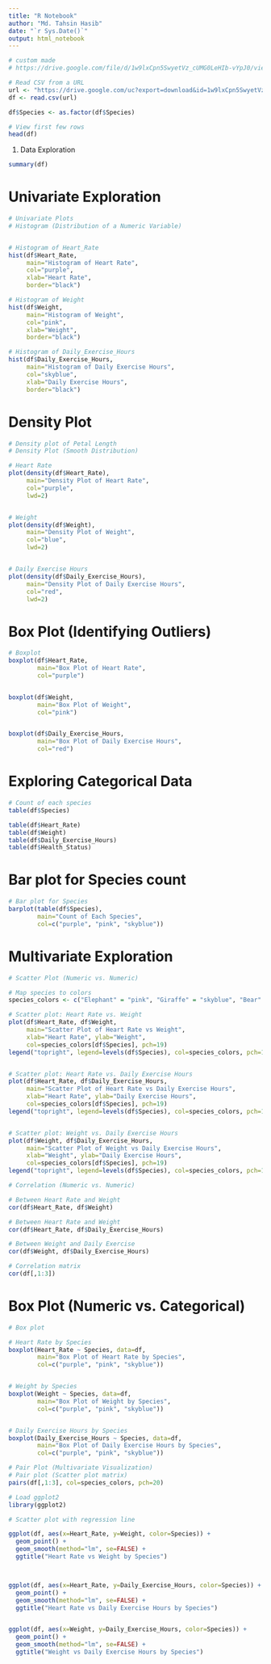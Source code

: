 ```yaml
---
title: "R Notebook"
author: "Md. Tahsin Hasib"
date: "`r Sys.Date()`"
output: html_notebook
---
```

```r


# custom made
# https://drive.google.com/file/d/1w9lxCpn5SwyetVz_cUMG0LeHIb-vYpJ0/view?usp=drive_link

# Read CSV from a URL
url <- "https://drive.google.com/uc?export=download&id=1w9lxCpn5SwyetVz_cUMG0LeHIb-vYpJ0"
df <- read.csv(url)

df$Species <- as.factor(df$Species)

# View first few rows
head(df)

```

1. Data Exploration

```r
summary(df)
```

# Univariate Exploration


```r
# Univariate Plots
# Histogram (Distribution of a Numeric Variable)


# Histogram of Heart_Rate
hist(df$Heart_Rate, 
     main="Histogram of Heart Rate", 
     col="purple", 
     xlab="Heart Rate", 
     border="black")

# Histogram of Weight
hist(df$Weight, 
     main="Histogram of Weight", 
     col="pink", 
     xlab="Weight", 
     border="black")

# Histogram of Daily_Exercise_Hours
hist(df$Daily_Exercise_Hours, 
     main="Histogram of Daily Exercise Hours", 
     col="skyblue", 
     xlab="Daily Exercise Hours", 
     border="black")

```

# Density Plot

```r
# Density plot of Petal Length
# Density Plot (Smooth Distribution)

# Heart Rate
plot(density(df$Heart_Rate), 
     main="Density Plot of Heart Rate", 
     col="purple", 
     lwd=2)


# Weight
plot(density(df$Weight), 
     main="Density Plot of Weight", 
     col="blue", 
     lwd=2)


# Daily Exercise Hours
plot(density(df$Daily_Exercise_Hours), 
     main="Density Plot of Daily Exercise Hours", 
     col="red", 
     lwd=2)


```
# Box Plot (Identifying Outliers)

```r
# Boxplot
boxplot(df$Heart_Rate, 
        main="Box Plot of Heart Rate", 
        col="purple")


boxplot(df$Weight, 
        main="Box Plot of Weight", 
        col="pink")


boxplot(df$Daily_Exercise_Hours, 
        main="Box Plot of Daily Exercise Hours", 
        col="red")


```
# Exploring Categorical Data


```r
# Count of each species
table(df$Species)

table(df$Heart_Rate)
table(df$Weight)
table(df$Daily_Exercise_Hours)
table(df$Health_Status)
```



# Bar plot for Species count

```r
# Bar plot for Species
barplot(table(df$Species), 
        main="Count of Each Species", 
        col=c("purple", "pink", "skyblue"))
```

# Multivariate Exploration




```r
# Scatter Plot (Numeric vs. Numeric)

# Map species to colors
species_colors <- c("Elephant" = "pink", "Giraffe" = "skyblue", "Bear" = "purple")

# Scatter plot: Heart Rate vs. Weight
plot(df$Heart_Rate, df$Weight, 
     main="Scatter Plot of Heart Rate vs Weight",
     xlab="Heart Rate", ylab="Weight",
     col=species_colors[df$Species], pch=19)
legend("topright", legend=levels(df$Species), col=species_colors, pch=19)


# Scatter plot: Heart Rate vs. Daily Exercise Hours
plot(df$Heart_Rate, df$Daily_Exercise_Hours, 
     main="Scatter Plot of Heart Rate vs Daily Exercise Hours",
     xlab="Heart Rate", ylab="Daily Exercise Hours",
     col=species_colors[df$Species], pch=19)
legend("topright", legend=levels(df$Species), col=species_colors, pch=19)


# Scatter plot: Weight vs. Daily Exercise Hours
plot(df$Weight, df$Daily_Exercise_Hours, 
     main="Scatter Plot of Weight vs Daily Exercise Hours",
     xlab="Weight", ylab="Daily Exercise Hours",
     col=species_colors[df$Species], pch=19)
legend("topright", legend=levels(df$Species), col=species_colors, pch=19)

```


```r
# Correlation (Numeric vs. Numeric)

# Between Heart Rate and Weight
cor(df$Heart_Rate, df$Weight)

# Between Heart Rate and Weight
cor(df$Heart_Rate, df$Daily_Exercise_Hours)

# Between Weight and Daily Exercise
cor(df$Weight, df$Daily_Exercise_Hours)
```
```r
# Correlation matrix
cor(df[,1:3])
```
# Box Plot (Numeric vs. Categorical)

```r
# Box plot

# Heart Rate by Species
boxplot(Heart_Rate ~ Species, data=df,
        main="Box Plot of Heart Rate by Species",
        col=c("purple", "pink", "skyblue"))


# Weight by Species
boxplot(Weight ~ Species, data=df,
        main="Box Plot of Weight by Species",
        col=c("purple", "pink", "skyblue"))


# Daily Exercise Hours by Species
boxplot(Daily_Exercise_Hours ~ Species, data=df,
        main="Box Plot of Daily Exercise Hours by Species",
        col=c("purple", "pink", "skyblue"))

```

```r
# Pair Plot (Multivariate Visualization)
# Pair plot (Scatter plot matrix)
pairs(df[,1:3], col=species_colors, pch=20)
```
```r
# Load ggplot2
library(ggplot2)

# Scatter plot with regression line

ggplot(df, aes(x=Heart_Rate, y=Weight, color=Species)) +
  geom_point() +
  geom_smooth(method="lm", se=FALSE) +
  ggtitle("Heart Rate vs Weight by Species")



ggplot(df, aes(x=Heart_Rate, y=Daily_Exercise_Hours, color=Species)) +
  geom_point() +
  geom_smooth(method="lm", se=FALSE) +
  ggtitle("Heart Rate vs Daily Exercise Hours by Species")


ggplot(df, aes(x=Weight, y=Daily_Exercise_Hours, color=Species)) +
  geom_point() +
  geom_smooth(method="lm", se=FALSE) +
  ggtitle("Weight vs Daily Exercise Hours by Species")

```


